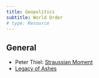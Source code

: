 ```yaml
---
title: Geopolitics
subtitle: World Order
# type: Resource
---
```


## General

- Peter Thiel: [Straussian Moment](/library/pdfs/straussian_moment.pdf)
- [Legacy of Ashes](https://www.google.com/aclk?sa=l&ai=DChcSEwjxtIP3ysSAAxXWzcIEHbuTCzEYABAFGgJwdg&sig=AOD64_2MTKgV4AU3vJ6q2Yomq5t-XBndtA&ctype=5&q=&ved=2ahUKEwiX5vr2ysSAAxUOADQIHaZNAvgQww8oAnoECAYQCg&adurl=)